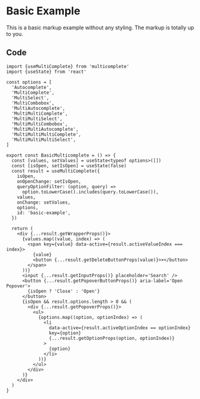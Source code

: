 
# Basic Example

This is a basic markup example without any styling.
The markup is totally up to you.

<section className="my-6">
  <NoSSR><Basic /></NoSSR>
</section>

## Code

```tsx filename="BasicMulticomplete.tsx"
import {useMultiComplete} from 'multicomplete'
import {useState} from 'react'

const options = [
  'Autocomplete',
  'MultiComplete',
  'MultiSelect',
  'MultiCombobox',
  'MultiAutocomplete',
  'MultiMultiComplete',
  'MultiMultiSelect',
  'MultiMultiCombobox',
  'MultiMultiAutocomplete',
  'MultiMultiMultiComplete',
  'MultiMultiMultiSelect',
]

export const BasicMulticomplete = () => {
  const [values, setValues] = useState<typeof options>([])
  const [isOpen, setIsOpen] = useState(false)
  const result = useMultiComplete({
    isOpen,
    onOpenChange: setIsOpen,
    queryOptionFilter: (option, query) =>
      option.toLowerCase().includes(query.toLowerCase()),
    values,
    onChange: setValues,
    options,
    id: 'basic-example',
  })

  return (
    <div {...result.getWrapperProps()}>
      {values.map((value, index) => (
        <span key={value} data-active={result.activeValueIndex === index}>
          {value}
          <button {...result.getDeleteButtonProps(value)}>×</button>
        </span>
      ))}
      <input {...result.getInputProps()} placeholder='Search' />
      <button {...result.getPopoverButtonProps()} aria-label='Open Popover'>
        {isOpen ? 'Close' : 'Open'}
      </button>
      {isOpen && result.options.length > 0 && (
        <div {...result.getPopoverProps()}>
          <ul>
            {options.map((option, optionIndex) => (
              <li
                data-active={result.activeOptionIndex == optionIndex}
                key={option}
                {...result.getOptionProps(option, optionIndex)}
              >
                {option}
              </li>
            ))}
          </ul>
        </div>
      )}
    </div>
  )
}
```
